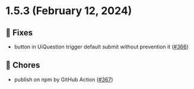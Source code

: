 
<Meta title="Releases/v1.5.x/v1.5.3/Changelog"/>
  
# 1.5.3 (February 12, 2024)

## 🐛 Fixes
* button in UiQuestion trigger default submit without prevention it  ([#366](https://github.com/infermedica/component-library/pull/366))

## 🧹 Chores
* publish on npm by GitHub Action  ([#367](https://github.com/infermedica/component-library/pull/367))

